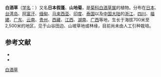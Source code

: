 {{Speciesbox
| name = 白酒草
| status = 
| status_system = 
| image =
| genus = Conyza
| species = japonica
| authority = (Thunb.) Less.
}}

'''白酒草'''（[[学名|学名]]：{{lang|la|''Conyza japonica''}}）又名'''日本假蓬'''、'''山地菊'''，是[[菊科|菊科]][[白酒草属|白酒草属]]的植物。分布在[[日本|日本]]、[[台湾岛|台湾岛]]、[[阿富汗|阿富汗]]、[[缅甸|缅甸]]、[[马来西亚|马来西亚]]、[[印度|印度]]、[[泰国|泰国]]以及[[中国大陆|中国大陆]]的[[浙江|浙江]]、[[四川|四川]]、[[福建|福建]]、[[广东|广东]]、[[云南|云南]]、[[贵州|贵州]]、[[西藏|西藏]]、[[江西|江西]]、[[湖南|湖南]]、[[广西|广西]]等地，生长于海拔700米至2,500米的地区，见于山谷田边、山坡草地或林缘，目前尚未由人工引种栽培。

== 参考文献 ==

* {{cite web| url =http://www.bioinfo.cn/db05/KmzwSpecies.php?action=view&id=3621| title =白酒草| work =《中国高等植物数据库全库》| publisher =中国科学院微生物研究所| author =昆明植物研究所| accessdate =2009-02-25| deadurl =yes| archiveurl =https://web.archive.org/web/20160305021512/http://www.bioinfo.cn/db05/KmzwSpecies.php?action=view&id=3621| archivedate =2016-03-05}}
* {{TaiBNET| zh=日本假蓬 | id=202442 | binomial=Conyza japonica | authority=(Thunb.) Less., 1832 | var= | accessdate=2013-01-24}}
{{Taxonbar|from=Q11086237}}

[[Category:白酒草属|白酒草]]


{{植物小作品}}